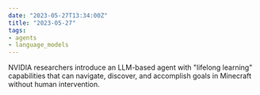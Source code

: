 ```yaml
---
date: "2023-05-27T13:34:00Z"
title: "2023-05-27"
tags:
- agents
- language_models
---
```



<Tweet theme="dark" id="https://twitter.com/DrJimFan/status/1662115266933972993" />

NVIDIA researchers introduce an LLM-based agent with "lifelong learning" capabilities that can navigate, discover, and accomplish goals in Minecraft without human intervention.
